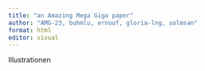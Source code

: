 ```yaml
---
title: "an Amazing Mega Giga paper"
author: "AMG-23, buhmlu, ernouf, gloria-lng, solmsan"
format: html
editor: visual
---
```


Illustrationen
